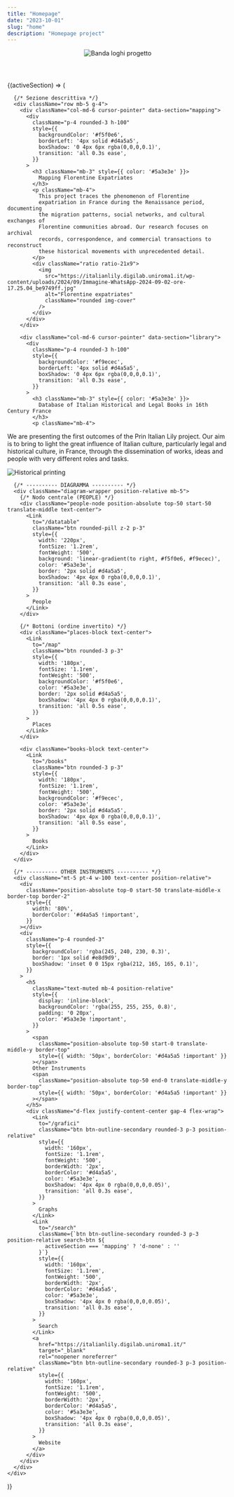 ```yaml
---
title: "Homepage"
date: "2023-10-01"
slug: "home"
description: "Homepage project"
---
```




<header className="w-100 text-center mb-4">
  <img
    src="/image/banda_loghi.png"
    alt="Banda loghi progetto"
    className="img-fluid"
    style={{ maxHeight: '110px', objectFit: 'contain' }}
  />
</header>

<HomeLogic>
  {(activeSection) => (
    <div className="container my-5">

      {/* Sezione descrittiva */}
      <div className="row mb-5 g-4">
        <div className="col-md-6 cursor-pointer" data-section="mapping">
          <div
            className="p-4 rounded-3 h-100"
            style={{
              backgroundColor: '#f5f0e6',
              borderLeft: '4px solid #d4a5a5',
              boxShadow: '0 4px 6px rgba(0,0,0,0.1)',
              transition: 'all 0.3s ease',
            }}
          >
            <h3 className="mb-3" style={{ color: '#5a3e3e' }}>
              Mapping Florentine Expatriates
            </h3>
            <p className="mb-4">
              This project traces the phenomenon of Florentine
              expatriation in France during the Renaissance period, documenting
              the migration patterns, social networks, and cultural exchanges of
              Florentine communities abroad. Our research focuses on archival
              records, correspondence, and commercial transactions to reconstruct
              these historical movements with unprecedented detail.
            </p>
            <div className="ratio ratio-21x9">
              <img
                src="https://italianlily.digilab.uniroma1.it/wp-content/uploads/2024/09/Immagine-WhatsApp-2024-09-02-ore-17.25.04_be9749ff.jpg"
                alt="Florentine expatriates"
                className="rounded img-cover"
              />
            </div>
          </div>
        </div>

        <div className="col-md-6 cursor-pointer" data-section="library">
          <div
            className="p-4 rounded-3 h-100"
            style={{
              backgroundColor: '#f9ecec',
              borderLeft: '4px solid #d4a5a5',
              boxShadow: '0 4px 6px rgba(0,0,0,0.1)',
              transition: 'all 0.3s ease',
            }}
          >
            <h3 className="mb-3" style={{ color: '#5a3e3e' }}>
              Database of Italian Historical and Legal Books in 16th  Century France 
            </h3>
            <p className="mb-4">
We are presenting the first outcomes of the Prin Italian Lily project. Our aim is to bring to light the great influence of Italian culture, particularly legal and historical culture, in France, through the dissemination of works, ideas and people with very different roles and tasks.
            </p>
            <div className="ratio ratio-21x9">
              <img
                src="https://italianlily.digilab.uniroma1.it/wp-content/uploads/2024/03/Xilografia-sulla-stampa-1568-1.png"
                alt="Historical printing"
                className="rounded img-cover"
              />
            </div>
          </div>
        </div>
      </div>

      {/* ---------- DIAGRAMMA ---------- */}
      <div className="diagram-wrapper position-relative mb-5">
        {/* Nodo centrale (PEOPLE) */}
        <div className="people-node position-absolute top-50 start-50 translate-middle text-center">
          <Link
            to="/datatable"
            className="btn rounded-pill z-2 p-3"
            style={{
              width: '220px',
              fontSize: '1.2rem',
              fontWeight: '500',
              background: 'linear-gradient(to right, #f5f0e6, #f9ecec)',
              color: '#5a3e3e',
              border: '2px solid #d4a5a5',
              boxShadow: '4px 4px 0 rgba(0,0,0,0.1)',
              transition: 'all 0.3s ease',
            }}
          >
            People
          </Link>
        </div>

        {/* Bottoni (ordine invertito) */}
        <div className="places-block text-center">
          <Link
            to="/map"
            className="btn rounded-3 p-3"
            style={{
              width: '180px',
              fontSize: '1.1rem',
              fontWeight: '500',
              backgroundColor: '#f5f0e6',
              color: '#5a3e3e',
              border: '2px solid #d4a5a5',
              boxShadow: '4px 4px 0 rgba(0,0,0,0.1)',
              transition: 'all 0.5s ease',
            }}
          >
            Places
          </Link>
        </div>

        <div className="books-block text-center">
          <Link
            to="/books"
            className="btn rounded-3 p-3"
            style={{
              width: '180px',
              fontSize: '1.1rem',
              fontWeight: '500',
              backgroundColor: '#f9ecec',
              color: '#5a3e3e',
              border: '2px solid #d4a5a5',
              boxShadow: '4px 4px 0 rgba(0,0,0,0.1)',
              transition: 'all 0.5s ease',
            }}
          >
            Books
          </Link>
        </div>
      </div>

      {/* ---------- OTHER INSTRUMENTS ---------- */}
      <div className="mt-5 pt-4 w-100 text-center position-relative">
        <div
          className="position-absolute top-0 start-50 translate-middle-x border-top border-2"
          style={{
            width: '80%',
            borderColor: '#d4a5a5 !important',
          }}
        ></div>
        <div
          className="p-4 rounded-3"
          style={{
            backgroundColor: 'rgba(245, 240, 230, 0.3)',
            border: '1px solid #e8d9d9',
            boxShadow: 'inset 0 0 15px rgba(212, 165, 165, 0.1)',
          }}
        >
          <h5
            className="text-muted mb-4 position-relative"
            style={{
              display: 'inline-block',
              backgroundColor: 'rgba(255, 255, 255, 0.8)',
              padding: '0 20px',
              color: '#5a3e3e !important',
            }}
          >
            <span
              className="position-absolute top-50 start-0 translate-middle-y border-top"
              style={{ width: '50px', borderColor: '#d4a5a5 !important' }}
            ></span>
            Other Instruments
            <span
              className="position-absolute top-50 end-0 translate-middle-y border-top"
              style={{ width: '50px', borderColor: '#d4a5a5 !important' }}
            ></span>
          </h5>
          <div className="d-flex justify-content-center gap-4 flex-wrap">
            <Link
              to="/grafici"
              className="btn btn-outline-secondary rounded-3 p-3 position-relative"
              style={{
                width: '160px',
                fontSize: '1.1rem',
                fontWeight: '500',
                borderWidth: '2px',
                borderColor: '#d4a5a5',
                color: '#5a3e3e',
                boxShadow: '4px 4px 0 rgba(0,0,0,0.05)',
                transition: 'all 0.3s ease',
              }}
            >
              Graphs
            </Link>
            <Link
              to="/search"
              className={`btn btn-outline-secondary rounded-3 p-3 position-relative search-btn ${
                activeSection === 'mapping' ? 'd-none' : ''
              }`}
              style={{
                width: '160px',
                fontSize: '1.1rem',
                fontWeight: '500',
                borderWidth: '2px',
                borderColor: '#d4a5a5',
                color: '#5a3e3e',
                boxShadow: '4px 4px 0 rgba(0,0,0,0.05)',
                transition: 'all 0.3s ease',
              }}
            >
              Search
            </Link>
            <a
              href="https://italianlily.digilab.uniroma1.it/"
              target="_blank"
              rel="noopener noreferrer"
              className="btn btn-outline-secondary rounded-3 p-3 position-relative"
              style={{
                width: '160px',
                fontSize: '1.1rem',
                fontWeight: '500',
                borderWidth: '2px',
                borderColor: '#d4a5a5',
                color: '#5a3e3e',
                boxShadow: '4px 4px 0 rgba(0,0,0,0.05)',
                transition: 'all 0.3s ease',
              }}
            >
              Website
            </a>
          </div>
        </div>
      </div>
    </div>
  )}
</HomeLogic>
